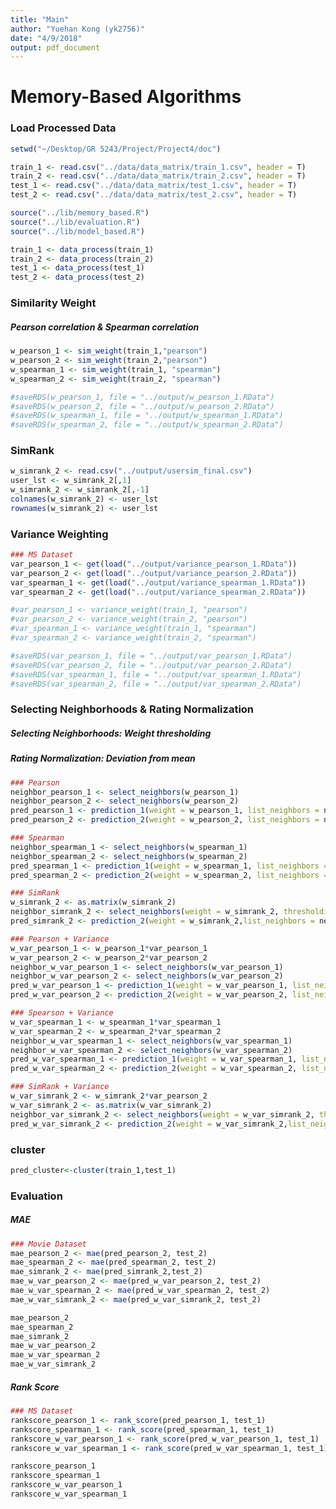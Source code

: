 ```yaml
---
title: "Main"
author: "Yuehan Kong (yk2756)"
date: "4/9/2018"
output: pdf_document
---
```


# Memory-Based Algorithms

### Load Processed Data
```r
setwd("~/Desktop/GR 5243/Project/Project4/doc")

train_1 <- read.csv("../data/data_matrix/train_1.csv", header = T)
train_2 <- read.csv("../data/data_matrix/train_2.csv", header = T)
test_1 <- read.csv("../data/data_matrix/test_1.csv", header = T)
test_2 <- read.csv("../data/data_matrix/test_2.csv", header = T)

source("../lib/memory_based.R")
source("../lib/evaluation.R")
source("../lib/model_based.R")

train_1 <- data_process(train_1)
train_2 <- data_process(train_2)
test_1 <- data_process(test_1)
test_2 <- data_process(test_2)
```

### Similarity Weight
##### Pearson correlation & Spearman correlation
```r
w_pearson_1 <- sim_weight(train_1,"pearson") 
w_pearson_2 <- sim_weight(train_2,"pearson")
w_spearman_1 <- sim_weight(train_1, "spearman")
w_spearman_2 <- sim_weight(train_2, "spearman")

#saveRDS(w_pearson_1, file = "../output/w_pearson_1.RData")
#saveRDS(w_pearson_2, file = "../output/w_pearson_2.RData")
#saveRDS(w_spearman_1, file = "../output/w_spearman_1.RData")
#saveRDS(w_spearman_2, file = "../output/w_spearman_2.RData")
```

### SimRank
```r
w_simrank_2 <- read.csv("../output/usersim_final.csv")
user_lst <- w_simrank_2[,1]
w_simrank_2 <- w_simrank_2[,-1]
colnames(w_simrank_2) <- user_lst
rownames(w_simrank_2) <- user_lst
```

### Variance Weighting
```r
### MS Dataset
var_pearson_1 <- get(load("../output/variance_pearson_1.RData"))
var_pearson_2 <- get(load("../output/variance_pearson_2.RData"))
var_spearman_1 <- get(load("../output/variance_spearman_1.RData"))
var_spearman_2 <- get(load("../output/variance_spearman_2.RData"))

#var_pearson_1 <- variance_weight(train_1, "pearson")
#var_pearson_2 <- variance_weight(train_2, "pearson")
#var_spearman_1 <- variance_weight(train_1, "spearman")
#var_spearman_2 <- variance_weight(train_2, "spearman")

#saveRDS(var_pearson_1, file = "../output/var_pearson_1.RData")
#saveRDS(var_pearson_2, file = "../output/var_pearson_2.RData")
#saveRDS(var_spearman_1, file = "../output/var_spearman_1.RData")
#saveRDS(var_spearman_2, file = "../output/var_spearman_2.RData")
```

### Selecting Neighborhoods & Rating Normalization
##### Selecting Neighborhoods: Weight thresholding
##### Rating Normalization: Deviation from mean

```r
### Pearson
neighbor_pearson_1 <- select_neighbors(w_pearson_1)
neighbor_pearson_2 <- select_neighbors(w_pearson_2)
pred_pearson_1 <- prediction_1(weight = w_pearson_1, list_neighbors = neighbor_pearson_1)
pred_pearson_2 <- prediction_2(weight = w_pearson_2, list_neighbors = neighbor_pearson_2)

### Spearman
neighbor_spearman_1 <- select_neighbors(w_spearman_1)
neighbor_spearman_2 <- select_neighbors(w_spearman_2)
pred_spearman_1 <- prediction_1(weight = w_spearman_1, list_neighbors = neighbor_spearman_1)
pred_spearman_2 <- prediction_2(weight = w_spearman_2, list_neighbors = neighbor_spearman_2)

### SimRank
w_simrank_2 <- as.matrix(w_simrank_2)
neighbor_simrank_2 <- select_neighbors(weight = w_simrank_2, thresholding = 0.006)
pred_simrank_2 <- prediction_2(weight = w_simrank_2,list_neighbors = neighbor_simrank_2)

### Pearson + Variance
w_var_pearson_1 <- w_pearson_1*var_pearson_1
w_var_pearson_2 <- w_pearson_2*var_pearson_2
neighbor_w_var_pearson_1 <- select_neighbors(w_var_pearson_1)
neighbor_w_var_pearson_2 <- select_neighbors(w_var_pearson_2)
pred_w_var_pearson_1 <- prediction_1(weight = w_var_pearson_1, list_neighbors = neighbor_w_var_pearson_1)
pred_w_var_pearson_2 <- prediction_2(weight = w_var_pearson_2, list_neighbors = neighbor_w_var_pearson_2)

### Spearson + Variance
w_var_spearman_1 <- w_spearman_1*var_spearman_1
w_var_spearman_2 <- w_spearman_2*var_spearman_2
neighbor_w_var_spearman_1 <- select_neighbors(w_var_spearman_1)
neighbor_w_var_spearman_2 <- select_neighbors(w_var_spearman_2)
pred_w_var_spearman_1 <- prediction_1(weight = w_var_spearman_1, list_neighbors = neighbor_w_var_spearman_1)
pred_w_var_spearman_2 <- prediction_2(weight = w_var_spearman_2, list_neighbors = neighbor_w_var_spearman_2)

### SimRank + Variance
w_var_simrank_2 <- w_simrank_2*var_pearson_2
w_var_simrank_2 <- as.matrix(w_var_simrank_2)
neighbor_var_simrank_2 <- select_neighbors(weight = w_var_simrank_2, thresholding = 0.006)
pred_w_var_simrank_2 <- prediction_2(weight = w_var_simrank_2,list_neighbors = neighbor_var_simrank_2)
```

### cluster
```r
pred_cluster<-cluster(train_1,test_1)
```



### Evaluation
##### MAE 
```r
### Movie Dataset
mae_pearson_2 <- mae(pred_pearson_2, test_2)
mae_spearman_2 <- mae(pred_spearman_2, test_2)
mae_simrank_2 <- mae(pred_simrank_2,test_2)
mae_w_var_pearson_2 <- mae(pred_w_var_pearson_2, test_2)
mae_w_var_spearman_2 <- mae(pred_w_var_spearman_2, test_2)
mae_w_var_simrank_2 <- mae(pred_w_var_simrank_2, test_2)

mae_pearson_2
mae_spearman_2
mae_simrank_2
mae_w_var_pearson_2
mae_w_var_spearman_2
mae_w_var_simrank_2
```

##### Rank Score
```r
### MS Dataset
rankscore_pearson_1 <- rank_score(pred_pearson_1, test_1)
rankscore_spearman_1 <- rank_score(pred_spearman_1, test_1)
rankscore_w_var_pearson_1 <- rank_score(pred_w_var_pearson_1, test_1)
rankscore_w_var_spearman_1 <- rank_score(pred_w_var_spearman_1, test_1)

rankscore_pearson_1
rankscore_spearman_1
rankscore_w_var_pearson_1
rankscore_w_var_spearman_1
```










